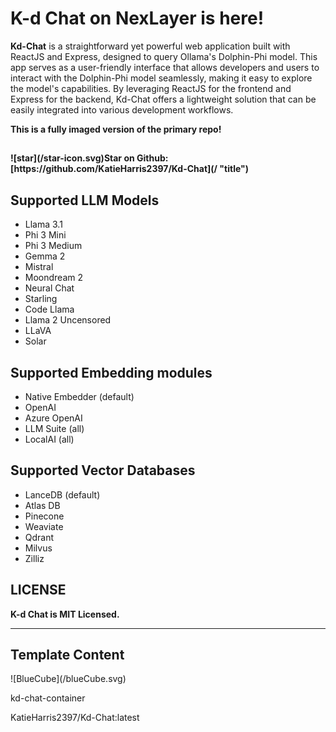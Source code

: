 # K-d Chat on NexLayer is here!

**Kd-Chat** is a straightforward yet powerful web application built with ReactJS and Express, designed to query Ollama's Dolphin-Phi model. This app serves as a user-friendly interface that allows developers and users to interact with the Dolphin-Phi model seamlessly, making it easy to explore the model's capabilities. By leveraging ReactJS for the frontend and Express for the backend, Kd-Chat offers a lightweight solution that can be easily integrated into various development workflows.

**This is a fully imaged version of the primary repo!**

##

<strong className="flex">
  ![star](/star-icon.svg)Star on
  Github:[https://github.com/KatieHarris2397/Kd-Chat](/ "title")
</strong>

## Supported LLM Models

- Llama 3.1
- Phi 3 Mini
- Phi 3 Medium
- Gemma 2
- Mistral
- Moondream 2
- Neural Chat
- Starling
- Code Llama
- Llama 2 Uncensored
- LLaVA
- Solar

## Supported Embedding modules

- Native Embedder (default)
- OpenAI
- Azure OpenAI
- LLM Suite (all)
- LocalAI (all)

## Supported Vector Databases

- LanceDB (default)
- Atlas DB
- Pinecone
- Weaviate
- Qdrant
- Milvus
- Zilliz

## LICENSE

**K-d Chat is MIT Licensed.**

---

## Template Content

<div className="mt-[0px] px-5 py-4 flex gap-[14px] max-w-[750px] 2xl:max-w-[1014px] items-center rounded-[7px] bg-card-color">
  <div className="flex justify-center items-center rounded-[7px] p-2 w-[38px] h-[38px] bg-background">
    ![BlueCube](/blueCube.svg)
  </div>
  <div>
    <p className="font-normal text-base text-white">kd-chat-container</p>
    <p className="font-normal text-tiny text-description-color">
      KatieHarris2397/Kd-Chat:latest
    </p>
  </div>
</div>
